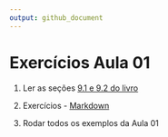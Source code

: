 ```yaml
---
output: github_document
---
```


# Exercícios Aula 01

1. Ler as seções [9.1 e 9.2 do livro](https://livro.curso-r.com/9-relatorios.html)

2. Exercícios - [Markdown](https://livro.curso-r.com/9-1-markdown.html#exercicios)

3. Rodar todos os exemplos da Aula 01

